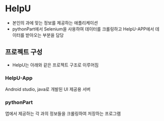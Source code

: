 
# HelpU

- 본인의 과에 맞는 정보를 제공하는 애플리케이션
- pythonPart에서 Selenium을 사용하여 데이터를 크롤링하고 HelpU-APP에서 데이터를 받아오는 부분을 담당

## 프로젝트 구성

- HelpU는 아래와 같은 프로젝트 구조로 이루어짐

<FileTree>
  <FileTree.Folder name="HelpU" defaultOpen>
    <FileTree.File name="HelpU-App" />
    <FileTree.File name="pythonPart" />
  </FileTree.Folder>
</FileTree>

### HelpU-App

Android studio, java로 개발된 UI 제공용 서버

### pythonPart

앱에서 제공하는 각 과의 정보들을 크롤링하여 저장하는 프로그램
